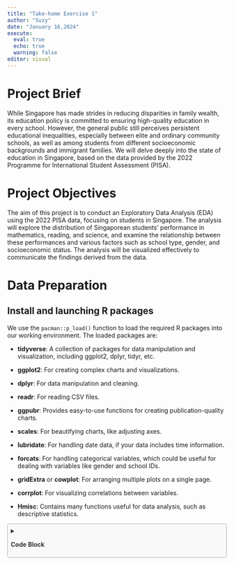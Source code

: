 ```yaml
---
title: "Take-home Exercise 1"
author: "Suzy"
date: "January 16,2024"
execute: 
  eval: true
  echo: true
  warning: false
editor: visual
---
```


```{=html}
<style>
details.custom-block {
  border: 1px solid #aaa;
  border-radius: 4px;
  padding: 0.5em;
  background-color: #f9f9f9;
}

summary.custom-block-summary {
  font-weight: bold;
  color: #333;
}
</style>
```
# Project Brief

While Singapore has made strides in reducing disparities in family wealth, its education policy is committed to ensuring high-quality education in every school. However, the general public still perceives persistent educational inequalities, especially between elite and ordinary community schools, as well as among students from different socioeconomic backgrounds and immigrant families. We will delve deeply into the state of education in Singapore, based on the data provided by the 2022 Programme for International Student Assessment (PISA).

# Project Objectives

The aim of this project is to conduct an Exploratory Data Analysis (EDA) using the 2022 PISA data, focusing on students in Singapore. The analysis will explore the distribution of Singaporean students' performance in mathematics, reading, and science, and examine the relationship between these performances and various factors such as school type, gender, and socioeconomic status. The analysis will be visualized effectively to communicate the findings derived from the data.

# Data Preparation

## Install and launching R packages

We use the `pacman::p_load()` function to load the required R packages into our working environment. The loaded packages are:

-   **tidyverse**: A collection of packages for data manipulation and visualization, including ggplot2, dplyr, tidyr, etc.

-   **ggplot2**: For creating complex charts and visualizations.

-   **dplyr**: For data manipulation and cleaning.

-   **readr**: For reading CSV files.

-   **ggpubr**: Provides easy-to-use functions for creating publication-quality charts.

-   **scales**: For beautifying charts, like adjusting axes.

-   **lubridate**: For handling date data, if your data includes time information.

-   **forcats**: For handling categorical variables, which could be useful for dealing with variables like gender and school IDs.

-   **gridExtra** or **cowplot**: For arranging multiple plots on a single page.

-   **corrplot**: For visualizing correlations between variables.

-   **Hmisc**: Contains many functions useful for data analysis, such as descriptive statistics.

<details class="custom-block">

<summary class="custom-block-summary">

Code Block

</summary>

``` r
pacman::p_load(tidyverse, ggplot2, dplyr, readr, ggpubr,
scales,forcats, gridExtra, corrplot, Hmisc, lubridate)
```

## **Dataset Organization**

### **Data overview**

### **Research Variable Selection**

### **Data Structure**

### **Data Quality**

# Exploratory Data Analysis

## Distribution of performance in math, reading and science

## The relationship between gender and academic performance

## The relationship between school and academic performance

## The relationship between socioeconomic status and academic performance

## Comprehensive visualization
